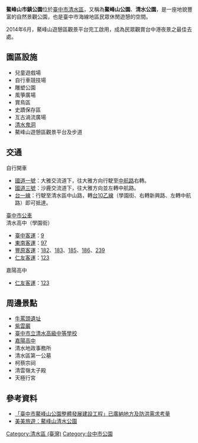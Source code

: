 {{no footnotes|time=2014-11-11T02:09:51+00:00}}
{{refimprove|time=2014-11-11T02:09:51+00:00}}
{{Infobox 台灣景點
|name= 鰲峰山市鎮公園
|image= 
|imagename= 
|othername=
|formalname=
|class= 自然景觀公園
|time= 
|facility= 
|measure= 70公頃
|location= {{ROC-TW}}<br>[[臺中市|臺中市]][[清水區_(臺灣)|清水區]]中航路二段
|altitude= 120公尺
|attention=
|open= 24小時
|cost=
|website=
}}
'''鰲峰山市鎮公園'''位於[[臺中市|臺中市]][[清水區_(臺灣)|清水區]]，又稱為'''鰲峰山公園'''、'''清水公園'''，是一座地貌豐富的自然景觀公園，也是臺中市海線地區民眾休閒遊憩的空間。

2014年6月，鰲峰山遊憩區觀景平台完工啟用，成為民眾觀賞台中港夜景之最佳去處。

== 園區設施 ==
*兒童遊戲場
*自行車競技場
*雕塑公園
*風箏廣場
*賞鳥區
*史蹟保存區
*亙古渦流廣場
*[[清水鬼洞|清水鬼洞]]
*鰲峰山遊憩區觀景平台及步道

== 交通 ==
;自行開車
*[[中山高速公路|國道一號]]：大雅交流道下，往大雅方向行駛至[[中航路|中航路]]右轉。
*[[福爾摩沙高速公路|國道三號]]：沙鹿交流道下，往大雅方向並左轉中航路。
*[[台一線|台一線]]：行駛至清水區中山路，轉[[台10線|台10乙線]]（學園街、右轉新興路、左轉中航路）即可抵達。
;[[臺中市公車|臺中市公車]]
;清水高中（學園街）
*[[臺中客運|臺中客運]]：[[台中市公車9路|9]]
*[[東南客運|東南客運]]：[[台中市公車97路|97]]
*[[豐原客運|豐原客運]]：[[台中市公車182路|182]]、[[台中市公車183路|183]]、[[台中市公車185路|185]]、[[台中市公車186路|186]]、[[台中市公車239路|239]]
*[[仁友客運|仁友客運]]：[[台中市公車123路|123]]
;嘉陽高中
*[[仁友客運|仁友客運]]：[[台中市公車123路|123]]

== 周邊景點 ==
*[[牛罵頭遺址|牛罵頭遺址]]
*[[紫雲巖|紫雲巖]]
*[[臺中市立清水高級中等學校|臺中市立清水高級中等學校]]
*[[嘉陽高中|嘉陽高中]]
*清水地政事務所
*清水區第一公墓
*柯蔡宗祠
*清雲嶺太子殿
*天極行宮

== 參考資料 ==
*[https://web.archive.org/web/20141106112601/http://www.wrs.taichung.gov.tw/ct.asp?xItem=786864&ctNode=8963&mp=158010 「臺中市鰲峰山公園整體發展建設工程」已廣納地方及防洪需求考量]
*[http://emmm.tw/L3_content.php?L3_id=842 美美旅遊：鰲峰山清水公園] {{Wayback|url=http://emmm.tw/L3_content.php?L3_id=842 |date=20200115094301 }}

[[Category:清水區_(臺灣)|Category:清水區 (臺灣)]]
[[Category:台中市公園|Category:台中市公園]]